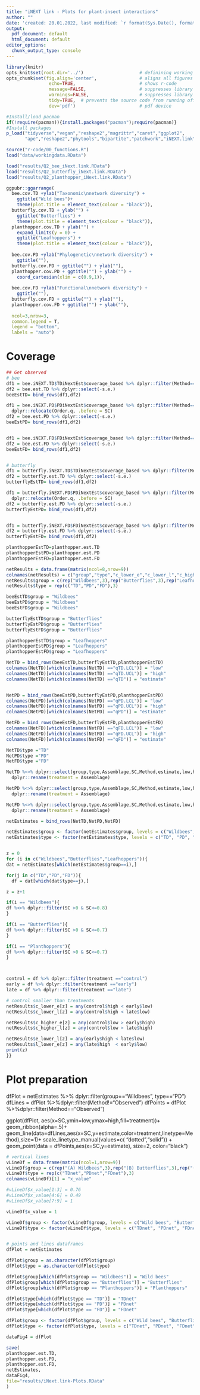 ```yaml
---
title: "iNEXT link - Plots for plant-insect interactions"
author: ""
date: 'created: 20.01.2022, last modified: `r format(Sys.Date(), format="%d.%m.%Y")`'
output:
  pdf_document: default
  html_document: default
editor_options: 
  chunk_output_type: console
---
```



```r
library(knitr)
opts_knit$set(root.dir='../')                     # definining working directory; or normalizePath('../')
opts_chunk$set(fig.align='center',                # aligns all figures
                echo=TRUE,                        # shows r-code
                message=FALSE,                    # suppresses library outputs
                warnings=FALSE,                   # suppresses library outputs
                tidy=TRUE,  # prevents the source code from running off a pdf page
                dev='pdf')                        # pdf device
```



```r
#Install/load pacman
if(!require(pacman)){install.packages("pacman");require(pacman)}
#Install packages
p_load("tidyverse","vegan","reshape2","magrittr","caret","ggplot2",
       "ape","reshape2","phytools","bipartite","patchwork","iNEXT.link","StatMatch","egg")

source("r-code/00_functions.R")
load("data/workingdata.RData")

load("results/Q2_bee_iNext.link.RData")
load("results/Q2_butterfly_iNext.link.RData")
load("results/Q2_planthopper_iNext.link.RData")
```


```r
ggpubr::ggarrange(
  bee.cov.TD +ylab("Taxonomic\nnetwork diversity") + 
    ggtitle("Wild bees")+
    theme(plot.title = element_text(colour = "black")),
  butterfly.cov.TD + ylab("") +
    ggtitle("Butterflies") +
    theme(plot.title = element_text(colour = "black")),
  planthopper.cov.TD + ylab("") +
    expand_limits(y = 0) +
    ggtitle("Leafhoppers") +
    theme(plot.title = element_text(colour = "black")),
  
  bee.cov.PD +ylab("Phylogenetic\nnetwork diversity") +
    ggtitle(""),
  butterfly.cov.PD + ggtitle("") + ylab(""),
  planthopper.cov.PD + ggtitle("") + ylab("") +
    coord_cartesian(xlim = c(0.9,1)),
  
  bee.cov.FD +ylab("Functional\nnetwork diversity") +
    ggtitle(""),
  butterfly.cov.FD + ggtitle("") + ylab(""),
  planthopper.cov.FD + ggtitle("") + ylab(""),
  
  ncol=3,nrow=3,
  common.legend = T,
  legend = "bottom",
  labels = "auto")  
```


# Coverage

```r
## Get observed
# bee
df1 = bee.iNEXT.TD$TDiNextEst$coverage_based %>% dplyr::filter(Method=="Observed") 
df2 = bee.est.TD %>% dplyr::select(-s.e.)
beeEstTD= bind_rows(df1,df2)

df1 = bee.iNEXT.PD$PDiNextEst$coverage_based %>% dplyr::filter(Method=="Observed") %>% 
  dplyr::relocate(Order.q, .before = SC)
df2 = bee.est.PD %>% dplyr::select(-s.e.)
beeEstPD= bind_rows(df1,df2)


df1 = bee.iNEXT.FD$FDiNextEst$coverage_based %>% dplyr::filter(Method=="Observed") 
df2 = bee.est.FD %>% dplyr::select(-s.e.)
beeEstFD= bind_rows(df1,df2)


# butterfly
df1 = butterfly.iNEXT.TD$TDiNextEst$coverage_based %>% dplyr::filter(Method=="Observed") 
df2 = butterfly.est.TD %>% dplyr::select(-s.e.)
butterflyEstTD= bind_rows(df1,df2)

df1 = butterfly.iNEXT.PD$PDiNextEst$coverage_based %>% dplyr::filter(Method=="Observed") %>% 
  dplyr::relocate(Order.q, .before = SC)
df2 = butterfly.est.PD %>% dplyr::select(-s.e.)
butterflyEstPD= bind_rows(df1,df2)


df1 = butterfly.iNEXT.FD$FDiNextEst$coverage_based %>% dplyr::filter(Method=="Observed") 
df2 = butterfly.est.FD %>% dplyr::select(-s.e.)
butterflyEstFD= bind_rows(df1,df2)

planthopperEstTD=planthopper.est.TD
planthopperEstPD=planthopper.est.PD
planthopperEstFD=planthopper.est.FD
```

```r
netResults = data.frame(matrix(ncol=8,nrow=9))
colnames(netResults) = c("group","type","c_lower_e","c_lower_l","c_higher_e","c_higher_l","e_lower_l","l_lower_e")
netResults$group = c(rep("Wildbees",3),rep("Butterflies",3),rep("Leafhoppers",3))
netResults$type = rep(c("TD","PD","FD"),3)

beeEstTD$group = "Wildbees"
beeEstPD$group = "Wildbees"
beeEstFD$group = "Wildbees"

butterflyEstTD$group = "Butterflies"
butterflyEstPD$group = "Butterflies"
butterflyEstFD$group = "Butterflies"

planthopperEstTD$group = "Leafhoppers"
planthopperEstPD$group = "Leafhoppers"
planthopperEstFD$group = "Leafhoppers"

NetTD = bind_rows(beeEstTD,butterflyEstTD,planthopperEstTD)
colnames(NetTD)[which(colnames(NetTD) =="qTD.LCL")] = "low"
colnames(NetTD)[which(colnames(NetTD) =="qTD.UCL")] = "high"
colnames(NetTD)[which(colnames(NetTD) =="qTD")] = "estimate"


NetPD = bind_rows(beeEstPD,butterflyEstPD,planthopperEstPD)
colnames(NetPD)[which(colnames(NetPD) =="qPD.LCL")] = "low"
colnames(NetPD)[which(colnames(NetPD) =="qPD.UCL")] = "high"
colnames(NetPD)[which(colnames(NetPD) =="qPD")] = "estimate"

NetFD = bind_rows(beeEstFD,butterflyEstFD,planthopperEstFD)
colnames(NetFD)[which(colnames(NetFD) =="qFD.LCL")] = "low"
colnames(NetFD)[which(colnames(NetFD) =="qFD.UCL")] = "high"
colnames(NetFD)[which(colnames(NetFD) =="qFD")] = "estimate"

NetTD$type ="TD"
NetPD$type ="PD"
NetFD$type ="FD"

NetTD %<>% dplyr::select(group,type,Assemblage,SC,Method,estimate,low,high) %>%
  dplyr::rename(treatment = Assemblage)

NetPD %<>% dplyr::select(group,type,Assemblage,SC,Method,estimate,low,high) %>%
  dplyr::rename(treatment = Assemblage)

NetFD %<>% dplyr::select(group,type,Assemblage,SC,Method,estimate,low,high) %>%
  dplyr::rename(treatment = Assemblage)

netEstimates = bind_rows(NetTD,NetPD,NetFD)

netEstimates$group <- factor(netEstimates$group, levels = c("Wildbees", "Butterflies", "Leafhoppers"))
netEstimates$type <- factor(netEstimates$type, levels = c("TD", "PD", "FD"))


z = 0
for (i in c("Wildbees","Butterflies","Leafhoppers")){
dat = netEstimates[which(netEstimates$group==i),]

for(j in c("TD","PD","FD")){
  df = dat[which(dat$type==j),]

z = z+1

if(i == "Wildbees"){
df %<>% dplyr::filter(SC >0 & SC<=0.8)
}

if(i == "Butterflies"){
df %<>% dplyr::filter(SC >0 & SC<=0.7)
}

if(i == "Planthoppers"){
df %<>% dplyr::filter(SC >0 & SC<=0.7)
}



control = df %>% dplyr::filter(treatment =="control")
early = df %>% dplyr::filter(treatment =="early")
late = df %>% dplyr::filter(treatment =="late")

# control smaller than treatments
netResults$c_lower_e[z] = any(control$high < early$low)
netResults$c_lower_l[z] = any(control$high < late$low)

netResults$c_higher_e[z] = any(control$low > early$high)
netResults$c_higher_l[z] = any(control$low > late$high)

netResults$e_lower_l[z] = any(early$high < late$low)
netResults$l_lower_e[z] = any(late$high  < early$low)
print(z)
}}
```



# Plot preparation
dfPlot = netEstimates %>% dplyr::filter(group=="Wildbees", type=="PD")
dfLines = dfPlot %>%dplyr::filter(Method!="Observed")
dfPoints = dfPlot %>%dplyr::filter(Method=="Observed")

ggplot(dfPlot, aes(x=SC,ymin=low,ymax=high,fill=treatment))+
  geom_ribbon(alpha=.5)+
  geom_line(data=dfLines,aes(x=SC,y=estimate,color=treatment,linetype=Method),size=1)+
  scale_linetype_manual(values=c( "dotted","solid")) +
  geom_point(data = dfPoints,aes(x=SC,y=estimate), size=2, color="black")


```r
# vertical lines
vLineDf = data.frame(matrix(ncol=1,nrow=9))
vLineDf$group = c(rep("(A) Wildbees",3),rep("(B) Butterflies",3),rep("(C) Leafhoppers",3))
vLineDf$type = rep(c("TDnet","PDnet","FDnet"),3)
colnames(vLineDf)[1] = "x_value"

#vLineDf$x_value[1:3] = 0.76
#vLineDf$x_value[4:6] = 0.49
#vLineDf$x_value[7:9] = 1

vLineDf$x_value = 1

vLineDf$group <- factor(vLineDf$group, levels = c("Wild bees", "Butterflies", "Planthoppers"))
vLineDf$type <- factor(vLineDf$type, levels = c("TDnet", "PDnet", "FDnet"))


# points and lines dataframes
dfPlot = netEstimates

dfPlot$group = as.character(dfPlot$group)
dfPlot$type = as.character(dfPlot$type)

dfPlot$group[which(dfPlot$group == "Wildbees")] = "Wild bees"
dfPlot$group[which(dfPlot$group == "Butterflies")] = "Butterflies"
dfPlot$group[which(dfPlot$group == "Planthoppers")] = "Planthoppers"

dfPlot$type[which(dfPlot$type == "TD")] = "TDnet"
dfPlot$type[which(dfPlot$type == "PD")] = "PDnet"
dfPlot$type[which(dfPlot$type == "FD")] = "FDnet"

dfPlot$group <- factor(dfPlot$group, levels = c("Wild bees", "Butterflies", "Leafhoppers"))
dfPlot$type <- factor(dfPlot$type, levels = c("TDnet", "PDnet", "FDnet"))

dataFig4 = dfPlot
```


```r
save(
planthopper.est.TD,
planthopper.est.PD,
planthopper.est.FD,
netEstimates,
dataFig4,
file="results/iNext.link-Plots.RData"
)
```
